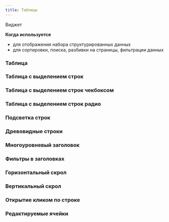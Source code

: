 ```yaml
---
title: Таблицы
---
```


Виджет

**Когда используется**
- для отображения набора структурированных данных
- для сортировки, поиска, разбивки на страницы, фильтрации данных

### Таблица
<Sandbox projectId="3G2U9" />

### Таблица с выделением строк
<Sandbox projectId="SLy5j" />

### Таблица с выделением строк чекбоксом
<Sandbox projectId="sVAff" />

### Таблица с выделением строк радио
<Sandbox projectId="2csd9" />

### Подсветка строк
<Sandbox projectId="TSDkk" />

### Древовидные строки
<Sandbox projectId="jbr0G" />

### Многоуровневый заголовок
<Sandbox projectId="1doYb" />

### Фильтры в заголовках
<Sandbox projectId="6yGMg" />

### Горизонтальный скрол
<Sandbox projectId="Xf369" />

### Вертикальный скрол
<Sandbox projectId="U4Xaj" />

### Открытие кликом по строке
<Sandbox projectId="HjRNS" />

### Редактируемые ячейки
<Sandbox projectId="RQRiZ" />